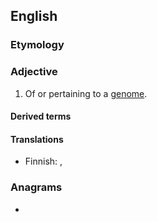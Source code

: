 ==English==

===Etymology===
{{suffix|en|genome|ic}}

===Adjective===
{{en-adj|-}}

# {{lb|en|genetics}} Of or pertaining to a [[genome]].

====Derived terms====
{{der3|lang=en
|epigenomic
|phylogenomic
|metagenomic
|postgenomic
|genomically
|intergenomic
|intragenomic
|pharmacogenomic
|subgenomic
|extragenomic
|genomic plasticity
|genomic equivalence
|nongenomic
|oncogenomic
|neurogenomic
|pregenomic
|macrogenomic
|multigenomic}}

====Translations====
{{trans-top|of or pertaining to a genome}}
* Finnish: {{t|fi|genominen}}, {{t+|fi|genomi|alt=genomi-}}
{{trans-mid}}
{{trans-bottom}}

===Anagrams===
* {{anagrams|en|a=cegimno|comeing}}